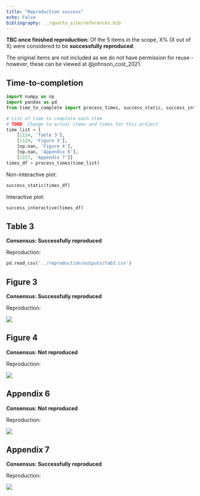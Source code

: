 ```yaml
---
title: "Reproduction success"
echo: False
bibliography: ../quarto_site/references.bib
---
```


<!-- TODO: Add % reproduced -->
**TBC once finished reproduction:** Of the 5 items in the scope, X% (X out of X) were considered to be **successfully reproduced**.

The original items are not included as we do not have permission for reuse - however, these can be viewed at @johnson_cost_2021.

## Time-to-completion

```python
import numpy as np
import pandas as pd
from time_to_complete import process_times, success_static, success_interactive

# List of time to complete each item
# TODO: Change to actual items and times for this project
time_list = [
    [1124, 'Table 3'],
    [1124, 'Figure 3'],
    [np.nan, 'Figure 4'],
    [np.nan, 'Appendix 6'],
    [1157, 'Appendix 7']]
times_df = process_times(time_list)
```

Non-interactive plot:

```python
success_static(times_df)
```

Interactive plot:

```python
success_interactive(times_df)
```

## Table 3

**Consensus: Successfully reproduced**

Reproduction:

```python
pd.read_csv('../reproduction/outputs/tab3.csv')
```

## Figure 3

**Consensus: Successfully reproduced**

Reproduction:

![](../reproduction/outputs/fig3-1.png)

## Figure 4

**Consensus: Not reproduced**

Reproduction:

![](../reproduction/outputs/fig4-1.png)

## Appendix 6

**Consensus: Not reproduced**

Reproduction:

![](../reproduction/outputs/appendix6-1.png)

## Appendix 7

**Consensus: Successfully reproduced**

Reproduction:

![](../reproduction/outputs/appendix7-1.png)